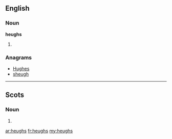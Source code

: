 ==English==

===Noun===
'''heughs'''

# {{plural of|[[heugh]]}}

===Anagrams===
* [[Hughes#English|Hughes]]
* [[sheugh#English|sheugh]]

----

==Scots==

===Noun===
{{infl|sco|plural}}

# {{plural of|[[heuch]]|lang=sco}}

[[ar:heughs]]
[[fr:heughs]]
[[my:heughs]]